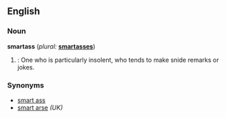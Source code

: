 ==English==

===Noun===
'''smartass'''  (''plural:'' '''[[smartasses]]''')
# {{slang}}: One who is particularly insolent, who tends to make snide remarks or jokes.

===Synonyms===
*[[smart ass]]
*[[smart arse]] ''(UK)''
